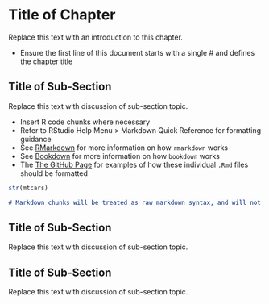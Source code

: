 # Title of Chapter

Replace this text with an introduction to this chapter.  

- Ensure the first line of this document starts with a single # and defines the chapter title



## Title of Sub-Section

Replace this text with discussion of sub-section topic.  

- Insert R code chunks where necessary
- Refer to RStudio Help Menu > Markdown Quick Reference for formatting guidance
- See [RMarkdown](https://bookdown.org/yihui/rmarkdown/) for more information on how `rmarkdown` works
- See [Bookdown](https://bookdown.org/yihui/bookdown/) for more information on how `bookdown` works
- The [The GitHub Page](https://github.com/rstudio/bookdown/tree/main/inst/examples) for examples of how these individual `.Rmd` files should be formatted

```r
str(mtcars)
```

```markdown
# Markdown chunks will be treated as raw markdown syntax, and will not be converted to HTML
```

## Title of Sub-Section

Replace this text with discussion of sub-section topic.  



## Title of Sub-Section

Replace this text with discussion of sub-section topic.  
